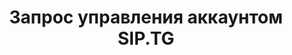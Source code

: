 ---
title: "Запрос управления аккаунтом SIP.TG"
"og:description": "Запрос управления аккаунтом SIP.TG для помощи пользователям, категории пользователей которым доступна функция"
"og:image": "images/cover-gateway.png"
sidebarTitle: "Запрос управления аккаунтом SIP.TG"
---